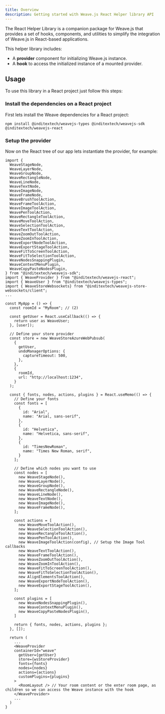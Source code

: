 ```yaml
---
title: Overview
description: Getting started with Weave.js React Helper library API
---
```


The React Helper Library is a companion package for Weave.js that provides a set of hooks,
components, and utilities to simplify the integration of Weave.js in React-based applications.

This helper library includes:

- A **provider** component for initializing Weave.js instance.
- A **hook** to access the initialized instance of a mounted provider.

## Usage

To use this library in a React project just follow this steps:

<div className="fd-steps">

<div className="[&_h3]:fd-step">
 
### Install the dependencies on a React project

First lets install the Weave dependencies for a React project:

```shell
npm install @inditextech/weavejs-types @inditextech/weavejs-sdk @inditextech/weavejs-react
```

</div>

<div className="[&_h3]:fd-step">
 
### Setup the provider

Now on the React tree of our app lets instantiate the provider, for example:

```tsx
import {
  WeaveStageNode,
  WeaveLayerNode,
  WeaveGroupNode,
  WeaveRectangleNode,
  WeaveLineNode,
  WeaveTextNode,
  WeaveImageNode,
  WeaveFrameNode,
  WeaveBrushToolAction,
  WeaveFrameToolAction,
  WeaveImageToolAction,
  WeavePenToolAction,
  WeaveRectangleToolAction,
  WeaveMoveToolAction,
  WeaveSelectionToolAction,
  WeaveTextToolAction,
  WeaveZoomOutToolAction,
  WeaveZoomInToolAction,
  WeaveExportNodeToolAction,
  WeaveExportStageToolAction,
  WeaveFitToScreenToolAction,
  WeaveFitToSelectionToolAction,
  WeaveNodesSnappingPlugin,
  WeaveContextMenuPlugin,
  WeaveCopyPasteNodesPlugin,
} from "@inditextech/weavejs-sdk";
import { WeaveProvider } from "@inditextech/weavejs-react";
import { WeaveUser } from "@inditextech/weavejs-types";
import { WeaveStoreWebsockets} from "@inditextech/weavejs-store-websockets/client";
...

const MyApp = () => {
  const roomId = "MyRoom"; // (2)

  const getUser = React.useCallback(() => {
    return user as WeaveUser;
  }, [user]);

  // Define your store provider
  const store = new WeaveStoreAzureWebPubsub(
    {
      getUser,
      undoManagerOptions: {
        captureTimeout: 500,
      },
    },
    {
      roomId,
      url: "http://localhost:1234",
    }
  );

  const { fonts, nodes, actions, plugins } = React.useMemo(() => {
    // Define your fonts
    const fonts = [
      {
        id: "Arial",
        name: "Arial, sans-serif",
      },
      {
        id: "Helvetica",
        name: "Helvetica, sans-serif",
      },
      {
        id: "TimesNewRoman",
        name: "Times New Roman, serif",
      }
    ];

    // Define which nodes you want to use
    const nodes = [
      new WeaveStageNode(),
      new WeaveLayerNode(),
      new WeaveGroupNode(),
      new WeaveRectangleNode(),
      new WeaveLineNode(),
      new WeaveTextNode(),
      new WeaveImageNode(),
      new WeaveFrameNode(),
    ];

    const actions = [
      new WeaveMoveToolAction(),
      new WeaveSelectionToolAction(),
      new WeaveRectangleToolAction(),
      new WeavePenToolAction(),
      new WeaveImageToolAction(config), // Setup the Image Tool callbacks
      new WeaveTextToolAction(),
      new WeaveFrameToolAction(),
      new WeaveZoomOutToolAction(),
      new WeaveZoomInToolAction(),
      new WeaveFitToScreenToolAction(),
      new WeaveFitToSelectionToolAction(),
      new AlignElementsToolAction(),
      new WeaveExportNodeToolAction(),
      new WeaveExportStageToolAction(),
    ];

    const plugins = [
      new WeaveNodesSnappingPlugin(),
      new WeaveContextMenuPlugin(),
      new WeaveCopyPasteNodesPlugin(),
    ]

    return { fonts, nodes, actions, plugins };
  }, []);

  return (
    ...
    <WeaveProvider
    containerId="weave"
      getUser={getUser}
      store={wsStoreProvider}
      fonts={fonts}
      nodes={nodes}
      actions={actions}
      customPlugins={plugins}
    >
      <RoomLayout /> // Your room content or the enter room page, as children so we can access the Weave instance with the hook
    </WeaveProvider>
    ...
  )
}
```

</div>

</div>
